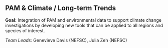 ## PAM & Climate / Long-term Trends

**Goal:** Integration of PAM and environmental data to support climate change investigations by developing new tools that can be applied to all regions and species of interest. 

*Team Leads:* Genevieve Davis (NEFSC), Julia Zeh (NEFSC)